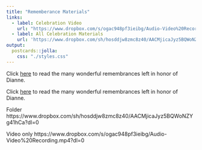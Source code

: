 ```yaml
---
title: "Rememberance Materials"
links:
  - label: Celebration Video
    url: "https://www.dropbox.com/s/ogac948pf3ieibg/Audio-Video%20Recording.mp4?dl=0"
  - label: All Celebration Materials
    url: 'https://www.dropbox.com/sh/hosddjw8zmc8z40/AACMjicaJyz5BQWoNZYg41hCa?dl=0'
output:
  postcards::jolla:
    css: "./styles.css"
---
```


Click <a href='Remembrance-Document-Final.pdf'>here</a> to read the many wonderful remembrances left in honor of Dianne.

Click <a href='Remembrance-Document-Final.pdf'>here</a> to read the many wonderful remembrances left in honor of Dianne.

 Folder https://www.dropbox.com/sh/hosddjw8zmc8z40/AACMjicaJyz5BQWoNZYg41hCa?dl=0

Video only https://www.dropbox.com/s/ogac948pf3ieibg/Audio-Video%20Recording.mp4?dl=0